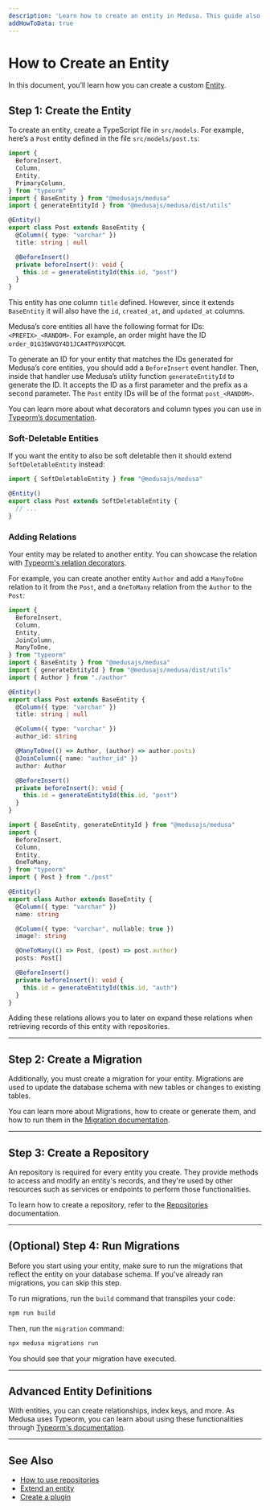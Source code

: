 ```yaml
---
description: 'Learn how to create an entity in Medusa. This guide also explains how to create a repository and access and delete the entity.'
addHowToData: true
---
```



# How to Create an Entity

In this document, you’ll learn how you can create a custom [Entity](./overview.mdx).

## Step 1: Create the Entity

To create an entity, create a TypeScript file in `src/models`. For example, here’s a `Post` entity defined in the file `src/models/post.ts`:

```ts title=src/models/post.ts
import { 
  BeforeInsert, 
  Column, 
  Entity, 
  PrimaryColumn,
} from "typeorm"
import { BaseEntity } from "@medusajs/medusa"
import { generateEntityId } from "@medusajs/medusa/dist/utils"

@Entity()
export class Post extends BaseEntity {
  @Column({ type: "varchar" })
  title: string | null

  @BeforeInsert()
  private beforeInsert(): void {
    this.id = generateEntityId(this.id, "post")
  }
}
```

This entity has one column `title` defined. However, since it extends `BaseEntity` it will also have the `id`, `created_at`, and `updated_at` columns.

Medusa’s core entities all have the following format for IDs: `<PREFIX>_<RANDOM>`. For example, an order might have the ID `order_01G35WVGY4D1JCA4TPGVXPGCQM`.

To generate an ID for your entity that matches the IDs generated for Medusa’s core entities, you should add a `BeforeInsert` event handler. Then, inside that handler use Medusa’s utility function `generateEntityId` to generate the ID. It accepts the ID as a first parameter and the prefix as a second parameter. The `Post` entity IDs will be of the format `post_<RANDOM>`.

You can learn more about what decorators and column types you can use in [Typeorm’s documentation](https://typeorm.io/entities).

### Soft-Deletable Entities

If you want the entity to also be soft deletable then it should extend `SoftDeletableEntity` instead:

```ts
import { SoftDeletableEntity } from "@medusajs/medusa"

@Entity()
export class Post extends SoftDeletableEntity {
  // ...
}
```

### Adding Relations

Your entity may be related to another entity. You can showcase the relation with [Typeorm's relation decorators](https://typeorm.io/relations).

For example, you can create another entity `Author` and add a `ManyToOne` relation to it from the `Post`, and a `OneToMany` relation from the `Author` to the `Post`:

<Tabs groupId="files" isCodeTabs={true}>
<TabItem value="post" label="src/models/post.ts" default>

```ts
import { 
  BeforeInsert, 
  Column, 
  Entity,
  JoinColumn,
  ManyToOne, 
} from "typeorm"
import { BaseEntity } from "@medusajs/medusa"
import { generateEntityId } from "@medusajs/medusa/dist/utils"
import { Author } from "./author"

@Entity()
export class Post extends BaseEntity {
  @Column({ type: "varchar" })
  title: string | null

  @Column({ type: "varchar" })
  author_id: string

  @ManyToOne(() => Author, (author) => author.posts)
  @JoinColumn({ name: "author_id" })
  author: Author

  @BeforeInsert()
  private beforeInsert(): void {
    this.id = generateEntityId(this.id, "post")
  }
}
```

</TabItem>
<TabItem value="author" label="src/services/author.ts">

```ts
import { BaseEntity, generateEntityId } from "@medusajs/medusa"
import { 
  BeforeInsert,
  Column,
  Entity,
  OneToMany,
} from "typeorm"
import { Post } from "./post"

@Entity()
export class Author extends BaseEntity {
  @Column({ type: "varchar" })
  name: string

  @Column({ type: "varchar", nullable: true })
  image?: string

  @OneToMany(() => Post, (post) => post.author)
  posts: Post[]

  @BeforeInsert()
  private beforeInsert(): void {
    this.id = generateEntityId(this.id, "auth")
  }
}
```

</TabItem>
</Tabs>

Adding these relations allows you to later on expand these relations when retrieving records of this entity with repositories.

---

## Step 2: Create a Migration

Additionally, you must create a migration for your entity. Migrations are used to update the database schema with new tables or changes to existing tables.

You can learn more about Migrations, how to create or generate them, and how to run them in the [Migration documentation](./migrations/create.md).

---

## Step 3: Create a Repository

An repository is required for every entity you create. They provide methods to access and modify an entity's records, and they're used by other resources such as services or endpoints to perform those functionalities.

To learn how to create a repository, refer to the [Repositories](./repositories.md) documentation.

---

## (Optional) Step 4: Run Migrations

Before you start using your entity, make sure to run the migrations that reflect the entity on your database schema. If you've already ran migrations, you can skip this step.

To run migrations, run the `build` command that transpiles your code:

```bash npm2yarn
npm run build
```

Then, run the `migration` command:

```bash
npx medusa migrations run
```

You should see that your migration have executed.

---

## Advanced Entity Definitions

With entities, you can create relationships, index keys, and more. As Medusa uses Typeorm, you can learn about using these functionalities through [Typeorm's documentation](https://typeorm.io/entities).

---

## See Also

- [How to use repositories](./repositories.md)
- [Extend an entity](./extend-entity.md)
- [Create a plugin](../plugins/create.mdx)
